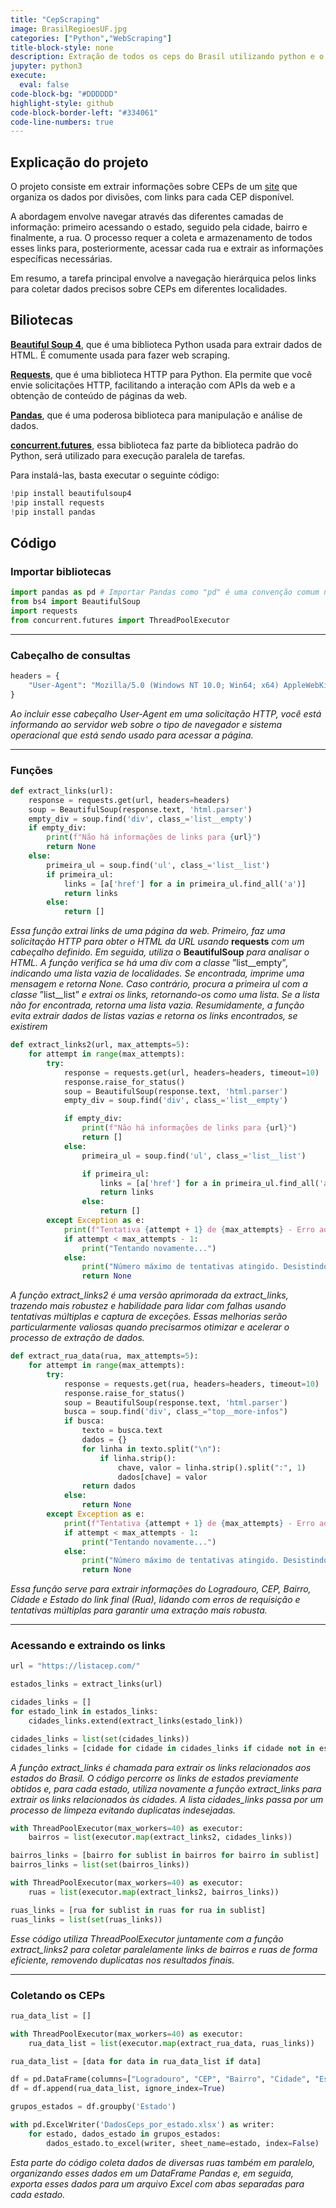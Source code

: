 ```yaml
---
title: "CepScraping"
image: BrasilRegioesUF.jpg
categories: ["Python","WebScraping"]
title-block-style: none
description: Extração de todos os ceps do Brasil utilizando python e o pacote BeautifulSoup4
jupyter: python3
execute:
  eval: false
code-block-bg: "#DDDDDD"
highlight-style: github
code-block-border-left: "#334061"
code-line-numbers: true
---
```


## Explicação do projeto

O projeto consiste em extrair informações sobre CEPs de um [site](https://listacep.com/) que organiza os dados por divisões, com links para cada CEP disponível.

A abordagem envolve navegar através das diferentes camadas de informação: primeiro acessando o estado, seguido pela cidade, bairro e finalmente, a rua. O processo requer a coleta e armazenamento de todos esses links para, posteriormente, acessar cada rua e extrair as informações específicas necessárias.

Em resumo, a tarefa principal envolve a navegação hierárquica pelos links para coletar dados precisos sobre CEPs em diferentes localidades.

## Biliotecas

[**Beautiful Soup 4**](https://beautiful-soup-4.readthedocs.io/en/latest/), que é uma biblioteca Python usada para extrair dados de HTML. É comumente usada para fazer web scraping.

[**Requests**](https://requests.readthedocs.io/en/latest/), que é uma biblioteca HTTP para Python. Ela permite que você envie solicitações HTTP, facilitando a interação com APIs da web e a obtenção de conteúdo de páginas da web.

[**Pandas**](https://pandas.pydata.org/docs/), que é uma poderosa biblioteca para manipulação e análise de dados.

[**concurrent.futures**](https://docs.python.org/3/library/concurrent.futures.html), essa biblioteca faz parte da biblioteca padrão do Python, será utilizado para execução paralela de tarefas.

Para instalá-las, basta executar o seguinte código:
```python
!pip install beautifulsoup4
!pip install requests
!pip install pandas

```

## Código

### Importar bibliotecas

```python
import pandas as pd # Importar Pandas como "pd" é uma convenção comum na comunidade Python
from bs4 import BeautifulSoup
import requests
from concurrent.futures import ThreadPoolExecutor 

```

---

### Cabeçalho de consultas

```python
headers = {
    "User-Agent": "Mozilla/5.0 (Windows NT 10.0; Win64; x64) AppleWebKit/537.36 (KHTML, like Gecko) Chrome/58.0.3029.110 Safari/537.36"
}
```
*Ao incluir esse cabeçalho User-Agent em uma solicitação HTTP, você está informando ao servidor web sobre o tipo de navegador e sistema operacional que está sendo usado para acessar a página.*

---

### Funções


```python
def extract_links(url):
    response = requests.get(url, headers=headers)
    soup = BeautifulSoup(response.text, 'html.parser')
    empty_div = soup.find('div', class_='list__empty')
    if empty_div:
        print(f"Não há informações de links para {url}")
        return None
    else:
        primeira_ul = soup.find('ul', class_='list__list')
        if primeira_ul:
            links = [a['href'] for a in primeira_ul.find_all('a')]
            return links
        else:
            return []
```
*Essa função extrai links de uma página da web. Primeiro, faz uma solicitação HTTP para obter o HTML da URL usando* **requests** *com um cabeçalho definido. Em seguida, utiliza o* **BeautifulSoup** *para analisar o HTML. A função verifica se há uma div com a classe *"list__empty"*, indicando uma lista vazia de localidades. Se encontrada, imprime uma mensagem e retorna None. Caso contrário, procura a primeira ul com a classe *"list__list" *e extrai os links, retornando-os como uma lista. Se a lista não for encontrada, retorna uma lista vazia. Resumidamente, a função evita extrair dados de listas vazias e retorna os links encontrados, se existirem*


```python
def extract_links2(url, max_attempts=5):
    for attempt in range(max_attempts):
        try:
            response = requests.get(url, headers=headers, timeout=10)
            response.raise_for_status()
            soup = BeautifulSoup(response.text, 'html.parser')
            empty_div = soup.find('div', class_='list__empty')

            if empty_div:
                print(f"Não há informações de links para {url}")
                return []
            else:
                primeira_ul = soup.find('ul', class_='list__list')

                if primeira_ul:
                    links = [a['href'] for a in primeira_ul.find_all('a')]
                    return links
                else:
                    return []
        except Exception as e:
            print(f"Tentativa {attempt + 1} de {max_attempts} - Erro ao processar {url}: {e}")
            if attempt < max_attempts - 1:
                print("Tentando novamente...")
            else:
                print("Número máximo de tentativas atingido. Desistindo.")
                return None
```
*A função extract_links2 é uma versão aprimorada da extract_links, trazendo mais robustez e habilidade para lidar com falhas usando tentativas múltiplas e captura de exceções. Essas melhorias serão particularmente valiosas quando precisarmos otimizar e acelerar o processo de extração de dados.*

```python
def extract_rua_data(rua, max_attempts=5):
    for attempt in range(max_attempts):
        try:
            response = requests.get(rua, headers=headers, timeout=10)
            response.raise_for_status()
            soup = BeautifulSoup(response.text, 'html.parser')
            busca = soup.find('div', class_="top__more-infos")
            if busca:
                texto = busca.text
                dados = {}
                for linha in texto.split("\n"):
                    if linha.strip():
                        chave, valor = linha.strip().split(":", 1)
                        dados[chave] = valor
                return dados
            else:
                return None
        except Exception as e:
            print(f"Tentativa {attempt + 1} de {max_attempts} - Erro ao processar {rua}: {e}")
            if attempt < max_attempts - 1:
                print("Tentando novamente...")
            else:
                print("Número máximo de tentativas atingido. Desistindo.")
                return None
```
*Essa função serve para extrair informações do Logradouro, CEP, Bairro, Cidade e Estado do link final (Rua), lidando com erros de requisição e tentativas múltiplas para garantir uma extração mais robusta.*

---

### Acessando e extraindo os links

```python
url = "https://listacep.com/"

estados_links = extract_links(url)

cidades_links = []
for estado_link in estados_links:
    cidades_links.extend(extract_links(estado_link))

cidades_links = list(set(cidades_links)) 
cidades_links = [cidade for cidade in cidades_links if cidade not in estados_links]
```
*A função extract_links é chamada para extrair os links relacionados aos estados do Brasil. O código percorre os links de estados previamente obtidos e, para cada estado, utiliza novamente a função extract_links para extrair os links relacionados às cidades. A lista cidades_links passa por um processo de limpeza evitando duplicatas indesejadas.*

```python
with ThreadPoolExecutor(max_workers=40) as executor:
    bairros = list(executor.map(extract_links2, cidades_links))

bairros_links = [bairro for sublist in bairros for bairro in sublist]
bairros_links = list(set(bairros_links))

with ThreadPoolExecutor(max_workers=40) as executor:
    ruas = list(executor.map(extract_links2, bairros_links))

ruas_links = [rua for sublist in ruas for rua in sublist]
ruas_links = list(set(ruas_links))
```
*Esse código utiliza ThreadPoolExecutor juntamente com a função extract_links2 para coletar paralelamente links de bairros e ruas de forma eficiente, removendo duplicatas nos resultados finais.*

---

### Coletando os CEPs

```python
rua_data_list = []

with ThreadPoolExecutor(max_workers=40) as executor:
    rua_data_list = list(executor.map(extract_rua_data, ruas_links))

rua_data_list = [data for data in rua_data_list if data]

df = pd.DataFrame(columns=["Logradouro", "CEP", "Bairro", "Cidade", "Estado"])
df = df.append(rua_data_list, ignore_index=True)

grupos_estados = df.groupby('Estado')

with pd.ExcelWriter('DadosCeps_por_estado.xlsx') as writer:
    for estado, dados_estado in grupos_estados:
        dados_estado.to_excel(writer, sheet_name=estado, index=False)
```
*Esta parte do código coleta dados de diversas ruas também em paralelo, organizando esses dados em um DataFrame Pandas e, em seguida, exporta esses dados para um arquivo Excel com abas separadas para cada estado.*

